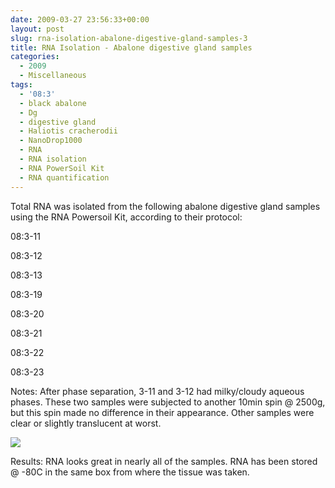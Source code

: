 ```yaml
---
date: 2009-03-27 23:56:33+00:00
layout: post
slug: rna-isolation-abalone-digestive-gland-samples-3
title: RNA Isolation - Abalone digestive gland samples
categories:
  - 2009
  - Miscellaneous
tags:
  - '08:3'
  - black abalone
  - Dg
  - digestive gland
  - Haliotis cracherodii
  - NanoDrop1000
  - RNA
  - RNA isolation
  - RNA PowerSoil Kit
  - RNA quantification
---
```


Total RNA was isolated from the following abalone digestive gland samples using the RNA Powersoil Kit, according to their protocol:

08:3-11

08:3-12

08:3-13

08:3-19

08:3-20

08:3-21

08:3-22

08:3-23

Notes: After phase separation, 3-11 and 3-12 had milky/cloudy aqueous phases. These two samples were subjected to another 10min spin @ 2500g, but this spin made no difference in their appearance. Other samples were clear or slightly translucent at worst.

![](https://eagle.fish.washington.edu/Arabidopsis/RNA%20Spec%20Readings/20090330%20RNA%20SJW.jpg)

Results: RNA looks great in nearly all of the samples. RNA has been stored @ -80C in the same box from where the tissue was taken.
